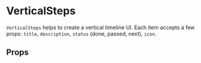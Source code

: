 

# VerticalSteps

`VerticalSteps` helps to create a vertical timeline UI. Each item accepts a few props: `title`, `description`, `status` (done, passed, next), `icon`.

<Canvas withSource="open">
    <Story id="components-verticalsteps--basic" />
</Canvas>

## Props

<ArgsTable story={PRIMARY_STORY} />
